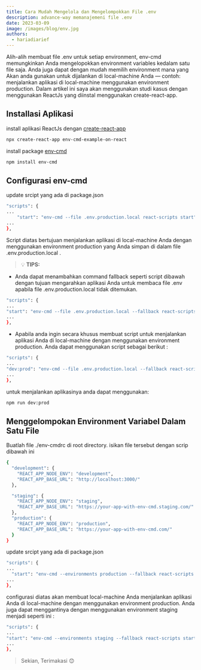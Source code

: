 ```yaml
---
title: Cara Mudah Mengelola dan Mengelompokkan File .env
description: advance-way memanajemeni file .env
date: 2023-03-09
image: /images/blog/env.jpg
authors:
  - hariadiarief
---
```


Alih-alih membuat file .env untuk setiap environment, env-cmd memungkinkan Anda mengelopokkan environment variables kedalam satu file saja. Anda juga dapat dengan mudah memilih environment mana yang Akan anda gunakan untuk dijalankan di local-machine Anda — contoh: menjalankan aplikasi di local-machine menggunakan environment production. Dalam artikel ini saya akan menggunakan studi kasus dengan menggunakan ReactJs yang diinstal menggunakan create-react-app.

## Installasi Aplikasi

install aplikasi ReactJs dengan [create-react-app](https://create-react-app.dev/docs/getting-started)

```bash
npx create-react-app env-cmd-example-on-react
```

install package [env-cmd](https://www.npmjs.com/package/env-cmd)

```bash
npm install env-cmd
```

## Configurasi env-cmd

update srcipt yang ada di package.json

```bash
"scripts": {
...
    "start": "env-cmd --file .env.production.local react-scripts start",
...
},
```

Script diatas bertujuan menjalankan aplikasi di local-machine Anda dengan menggunakan environment production yang Anda simpan di dalam file .env.production.local .

> 💡 **TIPS:**

- Anda dapat menambahkan command fallback seperti script dibawah dengan tujuan mengarahkan aplikasi Anda untuk membaca file .env apabila file .env.production.local tidak ditemukan.

```bash
"scripts": {
...
"start": "env-cmd --file .env.production.local --fallback react-scripts start",
...
},
```

- Apabila anda ingin secara khusus membuat script untuk menjalankan aplikasi Anda di local-machine dengan menggunakan environment production. Anda dapat menggunakan script sebagai berikut :

```bash
"scripts": {
...
"dev:prod": "env-cmd --file .env.production.local --fallback react-scripts start"
...
},
```

untuk menjalankan aplikasinya anda dapat menggunakan:

```bash
npm run dev:prod
```

## Menggelompokan Environment Variabel Dalam Satu File

Buatlah file ./env-cmdrc di root directory. isikan file tersebut dengan scrip dibawah ini

```bash
{
  "development": {
    "REACT_APP_NODE_ENV": "development",
    "REACT_APP_BASE_URL": "http://localhost:3000/"
  },

  "staging": {
    "REACT_APP_NODE_ENV": "staging",
    "REACT_APP_BASE_URL": "https://your-app-with-env-cmd.staging.com/"
  },
  "production": {
    "REACT_APP_NODE_ENV": "production",
    "REACT_APP_BASE_URL": "https://your-app-with-env-cmd.com/"
  }
}
```

update srcipt yang ada di package.json

```bash
"scripts": {
...
  "start": "env-cmd --environments production --fallback react-scripts start",
...
},
```

configurasi diatas akan membuat local-machine Anda menjalankan aplikasi Anda di local-machine dengan menggunakan environment production. Anda juga dapat menggantinya dengan menggunakan environment staging menjadi seperti ini :

```bash
"scripts": {
...
"start": "env-cmd --environments staging --fallback react-scripts start",
...
},
```

> Sekian, Terimakasi 😊
